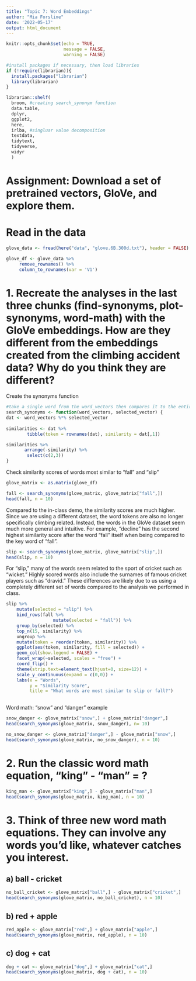 ```yaml
---
title: "Topic 7: Word Embeddings"
author: "Mia Forsline"
date: '2022-05-17'
output: html_document
---
```


```r
knitr::opts_chunk$set(echo = TRUE,
                      message = FALSE, 
                      warning = FALSE)

#install packages if necessary, then load libraries
if (!require(librarian)){
  install.packages("librarian")
  library(librarian)
}

librarian::shelf(
  broom, #creating search_synonym function
  data.table,
  dplyr,
  ggplot2,
  here,
  irlba, #singluar value decomposition
  textdata,
  tidytext,
  tidyverse,
  widyr
  )
```

# Assignment: Download a set of pretrained vectors, GloVe, and explore them. 

# Read in the data 

```r
glove_data <- fread(here("data", "glove.6B.300d.txt"), header = FALSE) 

glove_df <- glove_data %>%
     remove_rownames() %>%
     column_to_rownames(var = 'V1')
```


# 1. Recreate the analyses in the last three chunks (find-synonyms, plot-synonyms, word-math) with the GloVe embeddings. How are they different from the embeddings created from the climbing accident data? Why do you think they are different?

Create the synonyms function 

```r
#take a single word from the word_vectors then compares it to the entire matrix, then outputs a similarity score
search_synonyms <- function(word_vectors, selected_vector) {
dat <- word_vectors %*% selected_vector
    
similarities <- dat %>%
        tibble(token = rownames(dat), similarity = dat[,1])

similarities %>%
       arrange(-similarity) %>%
        select(c(2,3))
}
```

Check similarity scores of words most similar to "fall" and "slip"

```r
glove_matrix <- as.matrix(glove_df)

fall <- search_synonyms(glove_matrix, glove_matrix["fall",])
head(fall, n = 10)
```
Compared to the in-class demo, the similarity scores are much higher. Since we are using a different dataset, the word tokens are also no longer specifically climbing related. Instead, the words in the GloVe dataset seem much more general and intuitive. For example, "decline" has the second highest similarity score after the word "fall" itself when being compared to the key word of "fall". 

```r
slip <- search_synonyms(glove_matrix, glove_matrix["slip",])
head(slip, n = 10)
```

For "slip," many of the words seem related to the sport of cricket such as "wicket." Highly scored words also include the surnames of famous cricket players such as "dravid." These differences are likely due to us using a completely different set of words compared to the analysis we performed in class. 

```r
slip %>%
    mutate(selected = "slip") %>%
    bind_rows(fall %>%
                  mutate(selected = "fall")) %>%
    group_by(selected) %>%
    top_n(15, similarity) %>%
    ungroup %>%
    mutate(token = reorder(token, similarity)) %>%
    ggplot(aes(token, similarity, fill = selected)) +
    geom_col(show.legend = FALSE) +
    facet_wrap(~selected, scales = "free") +
    coord_flip() +
    theme(strip.text=element_text(hjust=0, size=12)) +
    scale_y_continuous(expand = c(0,0)) +
    labs(x = "Words",
         y = "Similarity Score",
         title = "What words are most similar to slip or fall?")
         
```
Word math: "snow" and "danger" example 

```r
snow_danger <- glove_matrix["snow",] + glove_matrix["danger",] 
head(search_synonyms(glove_matrix, snow_danger), n= 10)
```


```r
no_snow_danger <- glove_matrix["danger",] - glove_matrix["snow",] 
head(search_synonyms(glove_matrix, no_snow_danger), n = 10)
```


# 2. Run the classic word math equation, "king" - "man" = ?

```r
king_man <- glove_matrix["king",] - glove_matrix["man",] 
head(search_synonyms(glove_matrix, king_man), n = 10)
```

# 3. Think of three new word math equations. They can involve any words you'd like, whatever catches you interest.

## a) ball - cricket 
```r
no_ball_cricket <- glove_matrix["ball",] - glove_matrix["cricket",] 
head(search_synonyms(glove_matrix, no_ball_cricket), n = 10)
```

## b) red + apple

```r
red_apple <- glove_matrix["red",] + glove_matrix["apple",] 
head(search_synonyms(glove_matrix, red_apple), n = 10)
```

## c) dog + cat

```r
dog + cat <- glove_matrix["dog",] + glove_matrix["cat",] 
head(search_synonyms(glove_matrix, dog + cat), n = 10)
```

